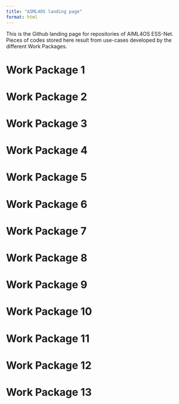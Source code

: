 ```yaml
---
title: "AIML4OS landing page"
format: html
---
```


This is the Github landing page for repositories of AIML4OS ESS-Net. Pieces of codes stored here result from use-cases developed by the different Work Packages.

# Work Package 1

# Work Package 2

# Work Package 3

# Work Package 4

# Work Package 5

# Work Package 6

# Work Package 7

# Work Package 8

# Work Package 9

# Work Package 10

# Work Package 11

# Work Package 12

# Work Package 13